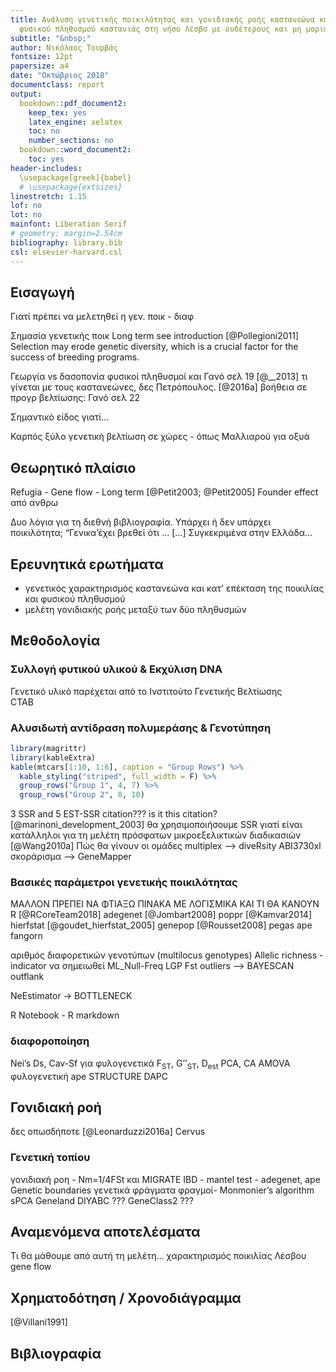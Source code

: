 ```yaml
---
title: Ανάλυση γενετικής ποικιλότητας και γονιδιακής ροής καστανεώνα και απομονωμένου
  φυσικού πληθυσμού καστανιάς στη νήσο Λέσβο με ουδέτερους και μη μοριακούς δείκτες
subtitle: "&nbsp;" 
author: Νικόλαος Τουρβάς
fontsize: 12pt
papersize: a4
date: "Οκτώβριος 2018"
documentclass: report
output:
  bookdown::pdf_document2:
    keep_tex: yes
    latex_engine: xelatex
    toc: no
    number_sections: no
  bookdown::word_document2:
    toc: yes
header-includes: 
  \usepackage[greek]{babel}
  # \usepackage{extsizes}
linestretch: 1.15
lof: no
lot: no
mainfont: Liberation Serif
# geometry: margin=2.54cm
bibliography: library.bib
csl: elsevier-harvard.csl
---
```


 <!-- Εισαγωγή και Θεωρ. πλαίσιο μπορούν να γίνουν μια ενότητα!!! --> 
 
## Εισαγωγή

Γιατί πρέπει να μελετηθεί η γεν. ποικ - διαφ 

Σημασία γενετικής ποικ Long term see introduction [@Pollegioni2011]
Selection may erode genetic diversity, which is a crucial factor for the success of breeding programs.

Γεωργία vs δασοπονία φυσικοί πληθυσμοί και Γανό σελ 19 [@__2013]
  τι γίνεται με τους καστανεώνες, δες Πετρόπουλος. [@2016a]
βοήθεια σε προγρ βελτίωσης: Γανό σελ 22 

Σημαντικό είδος γιατί...

Καρπός ξύλο
γενετική βελτίωση σε χώρες - όπως Μαλλιαρού για οξυά


## Θεωρητικό πλαίσιο

Refugia - Gene flow - Long term [@Petit2003; @Petit2005]
Founder effect από ανθρω

Δυο λόγια για τη διεθνή βιβλιογραφία. 
Υπάρχει ή δεν υπάρχει ποικιλότητα; "Γενικα'έχει βρεθεί ότι ... [...] 
Συγκεκριμένα στην Ελλάδα...
  
## Ερευνητικά ερωτήματα

- γενετικός χαρακτηρισμός καστανεώνα και κατ' επέκταση της ποικιλίας και φυσικού πληθυσμού
- μελέτη γονιδιακής ροής μεταξύ των δύο πληθυσμών

## Μεθοδολογία

### Συλλογή φυτικού υλικού & Εκχύλιση DNA
Γενετικό υλικό παρέχεται από το Ινστιτούτο Γενετικής Βελτίωσης  
CTAB

### Αλυσιδωτή αντίδραση πολυμεράσης & Γενοτύπηση

```r
library(magrittr)
library(kableExtra)
kable(mtcars[1:10, 1:6], caption = "Group Rows") %>%
  kable_styling("striped", full_width = F) %>%
  group_rows("Group 1", 4, 7) %>%
  group_rows("Group 2", 8, 10)
```


3 SSR and 5 EST-SSR citation??? is it this citation? [@marinoni_development_2003]
θα χρησιμοποιήσουμε SSR γιατί είναι κατάλληλοι για τη μελέτη πρόσφατων μικροεξελικτικών διαδικασιών [@Wang2010a]
Πώς θα γίνουν οι ομάδες multiplex --> diveRsity
ABI3730xl σκοράρισμα --> GeneMapper

### Βασικές παράμετροι γενετικής ποικιλότητας 
ΜΑΛΛΟΝ ΠΡΕΠΕΙ ΝΑ ΦΤΙΑΞΩ ΠΙΝΑΚΑ ΜΕ ΛΟΓΙΣΜΙΚΑ ΚΑΙ ΤΙ ΘΑ ΚΑΝΟΥΝ
R [@RCoreTeam2018]
adegenet [@Jombart2008]
poppr [@Kamvar2014]
hierfstat [@goudet_hierfstat_2005]
genepop [@Rousset2008]
pegas
ape
fangorn

αριθμός διαφορετικών γενοτύπων (multilocus genotypes)
Allelic richness - indicator να σημειωθεί
ML_Null-Freq
LGP
Fst outliers --> BAYESCAN outflank

NeEstimator ->
BOTTLENECK 

R Notebook - R markdown

### διαφοροποίηση
Nei's Ds, Cav-Sf για φυλογενετικά 
F~ST~, G''~ST~, D~est~
PCA, CA
AMOVA
φυλογενετική ape
STRUCTURE 
DAPC

## Γονιδιακή ροή
δες οπωσδήποτε [@Leonarduzzi2016a]
Cervus 

### Γενετική τοπίου

γονιδιακή ροη - Nm=1/4FSt και MIGRATE
IBD - mantel test - adegenet, ape
Genetic boundaries γενετικά φράγματα φραγμοί- Monmonier's algorithm
sPCA
Geneland
DIYABC ???
GeneClass2 ???

## Αναμενόμενα αποτελέσματα
Τι θα μάθουμε από αυτή τη μελέτη...
χαρακτηρισμός ποικιλίας Λέσβου
gene flow


## Χρηματοδότηση / Χρονοδιάγραμμα

[@Villani1991]

## Βιβλιογραφία
<!-- &nbsp;  -->